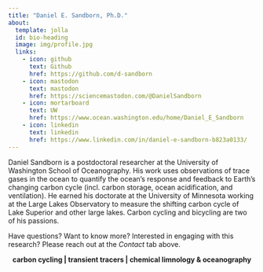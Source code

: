 ```yaml
---
title: "Daniel E. Sandborn, Ph.D."
about:
  template: jolla
  id: bio-heading
  image: img/profile.jpg
  links:
    - icon: github
      text: Github
      href: https://github.com/d-sandborn
    - icon: mastodon
      text: mastodon
      href: https://sciencemastodon.com/@DanielSandborn
    - icon: mortarboard
      text: UW
      href: https://www.ocean.washington.edu/home/Daniel_E_Sandborn
    - icon: linkedin
      text: linkedin
      href: https://www.linkedin.com/in/daniel-e-sandborn-b823a0133/
---
```

:::{#bio-heading}
Daniel Sandborn is a postdoctoral researcher at the University of Washington School of Oceanography. His work uses observations of trace gases in the ocean to quantify the ocean's response and feedback to Earth's changing carbon cycle (incl. carbon storage, ocean acidification, and ventilation). He earned his doctorate at the University of Minnesota working at the Large Lakes Observatory to measure the shifting carbon cycle of Lake Superior and other large lakes. Carbon cycling and bicycling are two of his passions.

Have questions? Want to know more? Interested in engaging with this research? Please reach out at the *Contact* tab above.
:::

<p style="text-align: center;">**carbon cycling | transient tracers | chemical limnology & oceanography**</p>
